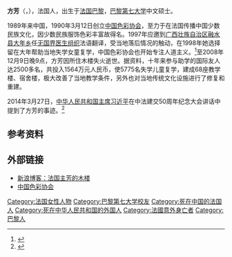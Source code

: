 {{advert|time=2014-04-02T14:21:42+00:00}}

{{not|方芳芳}}
{{Infobox_Person
| name           = 方芳(Fang Fang)
|image= Replace this image female.svg
|box_width= 
| caption        = 
|occupation= 
| job2           = 
| period         = 
|birth_name= 
| other_names    = 
| foreign_names  = 
| english_names  = Francoise Grenot-Wang
| sex            = 女
|birth_date=  {{Birth date|1949|12|17}}<!-- {{Birth date|YYYY|MM|DD}} -->
|birth_place= [[法国|法国]][[巴黎|巴黎]]
|death_date= {{Death date and age|2008|12|9|1949|12|17}}<!-- {{Death date and age|YYYY|MM|DD|YYYY|MM|DD}}（死亡在前，出生在後） -->
|death_place= [[中国|中国]][[广西壮族自治区|广西壮族自治区]]自住吊脚楼
| nationality    = {{法国}}
| residence      = 
|language= 法語、国语、苗语
| height         = 
| weight         = 
| party          = 
| religion       = 
| spouse         = 
| parents        = 
| relatives      = 
|education= [[巴黎第七大学|巴黎第七大学]]中文硕士
| past           = [[中国色彩协会|中国色彩协会]]创始人<br>[[中国色彩协会|中国色彩协会]]会长<br> 
| work           = 
| award          = 2008年全国优秀慈善工作者、中国因你而美丽2009《泊客中国》盛典荣誉奖、柳州市荣誉市民
| 電視節目          = [《方芳妈妈》]
| 書籍              = 
}}
'''方芳'''（{{lang-en|'''Francoise Grenot-Wang'''}}，{{bd|1949年||2008年|12月9日|}}），法国人，出生于[[法国|法国]][[巴黎|巴黎]]，[[巴黎第七大学|巴黎第七大学]]中文硕士。

1989年来中国，1990年3月12日创立[[中国色彩协会|中国色彩协会]]，至力于在法国传播中国少数民族文化，因少数民族服饰色彩丰富故得名。1997年应邀到[[广西壮族自治区|广西壮族自治区]][[融水县|融水县]][[大年乡|大年乡]]任[[无国界医生组织|无国界医生组织]]法语翻译，受当地落后情况的触动，在1998年她选择留在大年帮助当地失学女童复学，中国色彩协会也开始专注人道主义。<ref>{{cite web|language=zh-hans|url=http://www.couleursdechine.org/cdc0/index.php/zh/qui-sommes-nous-zh/historique-3zh/|title=中国色彩协会|publisher=www.couleursdechine.org|date=2007-10-24|accessdate=2014-03-31|deadurl=yes|archiveurl=https://web.archive.org/web/20140331165036/http://www.couleursdechine.org/cdc0/index.php/zh/qui-sommes-nous-zh/historique-3zh/|archivedate=2014年3月31日|df=}}</ref>至2008年12月9日晚9点，方芳因所住木楼失火逝世。据资料，十年来参与助学的国际友人达2500多名，共投入1564万元人民币，使5775名失学儿童复学，建成68座教学楼、宿舍楼，极大改善了当地教学条件，另外也对当地传统文化设施进行了修复和重建。

2014年3月27日，[[中华人民共和国主席|中华人民共和国主席]][[习近平|习近平]]在中法建交50周年纪念大会讲话中提到了方芳的事迹。<ref>{{cite web|language =zh-hans |url=http://news.xinhuanet.com/edu/2014-04/05/c_126359224.htm/|title=接力助学16年的“方芳们”:跨越万里的爱|publisher=xinhua.net|date=2014-04-05|accessdate=2014-04-09}}</ref>

==参考资料==
{{reflist}}
==外部链接==
*[http://blog.sina.com.cn/miaofrancaise 新浪博客：法国主芳的木楼] {{Wayback|url=http://blog.sina.com.cn/miaofrancaise |date=20160304091658 }}
*[https://web.archive.org/web/20140524233356/http://www.couleursdechine.org/cdc0/index.php/zh/ 中国色彩协会]

{{DEFAULTSORT: Grenot-Wang, Françoise}}
[[Category:法国女性人物|Category:法国女性人物]]
[[Category:巴黎第七大学校友|Category:巴黎第七大学校友]]
[[Category:死在中国的法国人|Category:死在中国的法国人]]
[[Category:死在中华人民共和国的外国人|Category:死在中华人民共和国的外国人]]
[[Category:法國意外身亡者|Category:法國意外身亡者]]
[[Category:巴黎人|Category:巴黎人]]